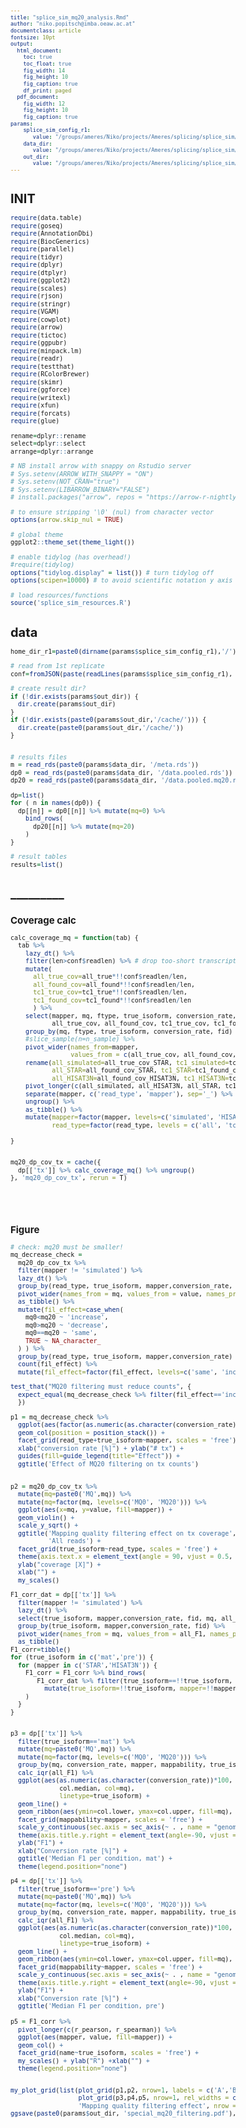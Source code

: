 ```yaml
---
title: "splice_sim_mq20_analysis.Rmd"
author: "niko.popitsch@imba.oeaw.ac.at"
documentclass: article
fontsize: 10pt
output:
  html_document:
    toc: true
    toc_float: true
    fig_width: 14
    fig_height: 10
    fig_caption: true
    df_print: paged
  pdf_document:
    fig_width: 12
    fig_height: 10
    fig_caption: true
params:
    splice_sim_config_r1:
       value: "/groups/ameres/Niko/projects/Ameres/splicing/splice_sim/testruns/big4_slamseq_nf/splice_sim.config.json"
    data_dir:
       value: "/groups/ameres/Niko/projects/Ameres/splicing/splice_sim/splice_sim_paper/replicate_data/"
    out_dir:
       value: "/groups/ameres/Niko/projects/Ameres/splicing/splice_sim/splice_sim_paper/analysis/"
---
```

<style type="text/css">
body, td {
   font-size: 10px;
}
code.r{
  font-size: 10px;
}
pre {
  font-size: 10px
}
div.blue pre { background-color:lightblue; }
div.blue pre.r { background-color:blue; }
</style>

<!--
rmarkdown::render('splice_sim_paper.Rmd', 'html_document')
-->

# INIT

```r
require(data.table)
require(goseq)
require(AnnotationDbi)
require(BiocGenerics)
require(parallel)
require(tidyr)
require(dplyr)
require(dtplyr)
require(ggplot2)
require(scales)
require(rjson)
require(stringr)
require(VGAM)
require(cowplot)
require(arrow)
require(tictoc)
require(ggpubr)
require(minpack.lm)
require(readr)
require(testthat)
require(RColorBrewer)
require(skimr)
require(ggforce)
require(writexl)
require(xfun)
require(forcats)
require(glue)

rename=dplyr::rename
select=dplyr::select
arrange=dplyr::arrange

# NB install arrow with snappy on Rstudio server
# Sys.setenv(ARROW_WITH_SNAPPY = "ON")
# Sys.setenv(NOT_CRAN="true")
# Sys.setenv(LIBARROW_BINARY="FALSE")
# install.packages("arrow", repos = "https://arrow-r-nightly.s3.amazonaws.com")

# to ensure stripping '\0' (nul) from character vector
options(arrow.skip_nul = TRUE)

# global theme
ggplot2::theme_set(theme_light())

# enable tidylog (has overhead!)
#require(tidylog)
options("tidylog.display" = list()) # turn tidylog off
options(scipen=10000) # to avoid scientific notation y axis 

# load resources/functions
source('splice_sim_resources.R')
```


# data

```r

home_dir_r1=paste0(dirname(params$splice_sim_config_r1),'/')

# read from 1st replicate
conf=fromJSON(paste(readLines(params$splice_sim_config_r1), collapse=""))

# create result dir?
if (!dir.exists(params$out_dir)) {
  dir.create(params$out_dir)
} 
if (!dir.exists(paste0(params$out_dir,'/cache/'))) {
  dir.create(paste0(params$out_dir,'/cache/'))
} 


# results files
m = read_rds(paste0(params$data_dir, '/meta.rds'))
dp0 = read_rds(paste0(params$data_dir, '/data.pooled.rds'))
dp20 = read_rds(paste0(params$data_dir, '/data.pooled.mq20.rds'))

dp=list()
for ( n in names(dp0)) {
  dp[[n]] = dp0[[n]] %>% mutate(mq=0) %>% 
    bind_rows(
      dp20[[n]] %>% mutate(mq=20)
    )
}

# result tables
results=list()
```


# _________
## Coverage calc

```r
calc_coverage_mq = function(tab) {
  tab %>% 
    lazy_dt() %>% 
    filter(len>conf$readlen) %>% # drop too-short transcripts that cannot get simulated reads
    mutate(
      all_true_cov=all_true*!!conf$readlen/len,
      all_found_cov=all_found*!!conf$readlen/len,
      tc1_true_cov=tc1_true*!!conf$readlen/len,
      tc1_found_cov=tc1_found*!!conf$readlen/len
      ) %>% 
    select(mapper, mq, ftype, true_isoform, conversion_rate, fid, 
           all_true_cov, all_found_cov, tc1_true_cov, tc1_found_cov) %>% 
    group_by(mq, ftype, true_isoform, conversion_rate, fid) %>% 
    #slice_sample(n=n_sample) %>% 
    pivot_wider(names_from=mapper, 
                values_from = c(all_true_cov, all_found_cov, tc1_true_cov, tc1_found_cov)) %>% 
    rename(all_simulated=all_true_cov_STAR, tc1_simulated=tc1_true_cov_STAR, 
           all_STAR=all_found_cov_STAR, tc1_STAR=tc1_found_cov_STAR, 
           all_HISAT3N=all_found_cov_HISAT3N, tc1_HISAT3N=tc1_found_cov_HISAT3N) %>% 
    pivot_longer(c(all_simulated, all_HISAT3N, all_STAR, tc1_simulated, tc1_HISAT3N, tc1_STAR ), names_to='mapper') %>%
    separate(mapper, c('read_type', 'mapper'), sep='_') %>% 
    ungroup() %>% 
    as_tibble() %>% 
    mutate(mapper=factor(mapper, levels=c('simulated', 'HISAT3N', 'STAR')),
           read_type=factor(read_type, levels = c('all', 'tc1')))
   
}


mq20_dp_cov_tx = cache({
  dp[['tx']] %>% calc_coverage_mq() %>% ungroup()
}, 'mq20_dp_cov_tx', rerun = T) 



  

```

## Figure
```r
# check: mq20 must be smaller!
mq_decrease_check = 
  mq20_dp_cov_tx %>% 
  filter(mapper != 'simulated') %>% 
  lazy_dt() %>% 
  group_by(read_type, true_isoform, mapper,conversion_rate, fid) %>% 
  pivot_wider(names_from = mq, values_from = value, names_prefix = 'mq') %>% 
  as_tibble() %>% 
  mutate(fil_effect=case_when(
    mq0<mq20 ~ 'increase',
    mq0>mq20 ~ 'decrease',
    mq0==mq20 ~ 'same',
    TRUE ~ NA_character_
  ) ) %>% 
  group_by(read_type, true_isoform, mapper,conversion_rate) %>% 
  count(fil_effect) %>% 
  mutate(fil_effect=factor(fil_effect, levels=c('same', 'increase', 'decrease')))

test_that("MQ20 filtering must reduce counts", {
  expect_equal(mq_decrease_check %>% filter(fil_effect=='increase') %>% nrow(), 0) 
  })

p1 = mq_decrease_check %>% 
  ggplot(aes(factor(as.numeric(as.character(conversion_rate))*100), n, fill=fil_effect)) +
  geom_col(position = position_stack()) +
  facet_grid(read_type+true_isoform~mapper, scales = 'free') +
  xlab("conversion rate [%]") + ylab("# tx") +
  guides(fill=guide_legend(title="Effect")) +
  ggtitle('Effect of MQ20 filtering on tx counts') 
  

p2 = mq20_dp_cov_tx %>% 
  mutate(mq=paste0('MQ',mq)) %>% 
  mutate(mq=factor(mq, levels=c('MQ0', 'MQ20'))) %>% 
  ggplot(aes(x=mq, y=value, fill=mapper)) + 
  geom_violin() +
  scale_y_sqrt() +
  ggtitle('Mapping quality filtering effect on tx coverage',
          'All reads') +
  facet_grid(true_isoform~read_type, scales = 'free') + 
  theme(axis.text.x = element_text(angle = 90, vjust = 0.5, hjust=1)) +
  ylab("coverage [X]") +
  xlab("") +
  my_scales()

F1_corr_dat = dp[['tx']] %>% 
  filter(mapper != 'simulated') %>% 
  lazy_dt() %>% 
  select(true_isoform, mapper,conversion_rate, fid, mq, all_F1) %>% 
  group_by(true_isoform, mapper,conversion_rate, fid) %>% 
  pivot_wider(names_from = mq, values_from = all_F1, names_prefix = 'mq') %>% 
  as_tibble()
F1_corr=tibble()
for (true_isoform in c('mat','pre')) {
  for (mapper in c('STAR','HISAT3N')) {
    F1_corr = F1_corr %>% bind_rows(
       F1_corr_dat %>% filter(true_isoform==!!true_isoform, mapper==!!mapper) %>% calc_cor('mq0', 'mq20') %>% 
         mutate(true_isoform=!!true_isoform, mapper=!!mapper)
    )
  }
}


p3 = dp[['tx']] %>% 
  filter(true_isoform=='mat') %>% 
  mutate(mq=paste0('MQ',mq)) %>% 
  mutate(mq=factor(mq, levels=c('MQ0', 'MQ20'))) %>% 
  group_by(mq, conversion_rate, mapper, mappability, true_isoform, ftype) %>% 
  calc_iqr(all_F1) %>% 
  ggplot(aes(as.numeric(as.character(conversion_rate))*100, 
             col.median, col=mq), 
             linetype=true_isoform) +
  geom_line() +
  geom_ribbon(aes(ymin=col.lower, ymax=col.upper, fill=mq), linetype=0, alpha=0.15) +
  facet_grid(mappability~mapper, scales = 'free') +
  scale_y_continuous(sec.axis = sec_axis(~ . , name = "genomic mappability", breaks = NULL, labels = NULL)) +
  theme(axis.title.y.right = element_text(angle=-90, vjust = 1.5)) +
  ylab("F1") +
  xlab("Conversion rate [%]") + 
  ggtitle('Median F1 per condition, mat') +
  theme(legend.position="none")

p4 = dp[['tx']] %>% 
  filter(true_isoform=='pre') %>% 
  mutate(mq=paste0('MQ',mq)) %>% 
  mutate(mq=factor(mq, levels=c('MQ0', 'MQ20'))) %>% 
  group_by(mq, conversion_rate, mapper, mappability, true_isoform, ftype) %>% 
  calc_iqr(all_F1) %>% 
  ggplot(aes(as.numeric(as.character(conversion_rate))*100, 
             col.median, col=mq), 
             linetype=true_isoform) +
  geom_line() +
  geom_ribbon(aes(ymin=col.lower, ymax=col.upper, fill=mq), linetype=0, alpha=0.15) +
  facet_grid(mappability~mapper, scales = 'free') +
  scale_y_continuous(sec.axis = sec_axis(~ . , name = "genomic mappability", breaks = NULL, labels = NULL)) +
  theme(axis.title.y.right = element_text(angle=-90, vjust = 1.5)) +
  ylab("F1") +
  xlab("Conversion rate [%]") + 
  ggtitle('Median F1 per condition, pre') 
 
p5 = F1_corr %>% 
  pivot_longer(c(r_pearson, r_spearman)) %>% 
  ggplot(aes(mapper, value, fill=mapper)) +
  geom_col() +
  facet_grid(name~true_isoform, scales = 'free') +
  my_scales() + ylab("R") +xlab("") + 
  theme(legend.position="none")


my_plot_grid(list(plot_grid(p1,p2, nrow=1, labels = c('A','B')),
                  plot_grid(p3,p4,p5, nrow=1, rel_widths = c(1,1.2,0.7),labels = c('C','','D'))), 
                  'Mapping quality filtering effect', nrow = 2)
ggsave(paste0(params$out_dir, 'special_mq20_filtering.pdf'), width=12, height=8)

```


